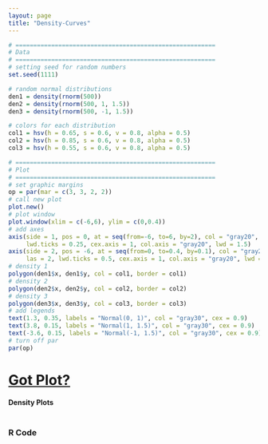 ```yaml
---
layout: page
title: "Density-Curves"
---
```



```r
# ========================================================
# Data
# ========================================================
# setting seed for random numbers
set.seed(1111)

# random normal distributions
den1 = density(rnorm(500))
den2 = density(rnorm(500, 1, 1.5))
den3 = density(rnorm(500, -1, 1.5))

# colors for each distribution
col1 = hsv(h = 0.65, s = 0.6, v = 0.8, alpha = 0.5)
col2 = hsv(h = 0.85, s = 0.6, v = 0.8, alpha = 0.5)
col3 = hsv(h = 0.55, s = 0.6, v = 0.8, alpha = 0.5)
```


```r
# ========================================================
# Plot
# ========================================================
# set graphic margins
op = par(mar = c(3, 3, 2, 2))
# call new plot
plot.new()
# plot window
plot.window(xlim = c(-6,6), ylim = c(0,0.4))
# add axes
axis(side = 1, pos = 0, at = seq(from=-6, to=6, by=2), col = "gray20", 
     lwd.ticks = 0.25, cex.axis = 1, col.axis = "gray20", lwd = 1.5)
axis(side = 2, pos = -6, at = seq(from=0, to=0.4, by=0.1), col = "gray20",
     las = 2, lwd.ticks = 0.5, cex.axis = 1, col.axis = "gray20", lwd = 1.5)
# density 1
polygon(den1$x, den1$y, col = col1, border = col1)
# density 2
polygon(den2$x, den2$y, col = col2, border = col2)
# density 3
polygon(den3$x, den3$y, col = col3, border = col3)
# add legends
text(1.3, 0.35, labels = "Normal(0, 1)", col = "gray30", cex = 0.9)
text(3.8, 0.15, labels = "Normal(1, 1.5)", col = "gray30", cex = 0.9)
text(-3.6, 0.15, labels = "Normal(-1, 1.5)", col = "gray30", cex = 0.9)
# turn off par
par(op)
```


# [Got Plot?](/work/gotplot)

#### Density Plots

```r
```


### R Code

```r
```

```r
```

